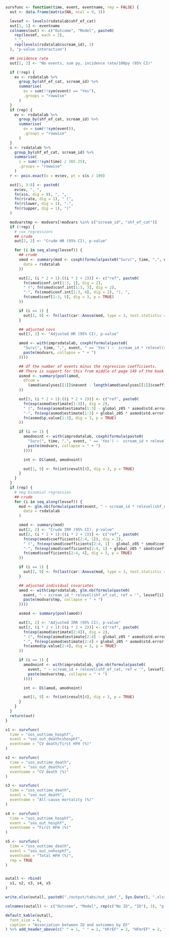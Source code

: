 ```r
survfunc <- function(time, event, eventname, rep = FALSE) {
  out <- data.frame(matrix(NA, ncol = 9, 3))

  levsef <- levels(rsdatalab$shf_ef_cat)
  out[1, 1] <- eventname
  colnames(out) <- c("Outcome", "Model", paste0(
    rep(levsef, each = 2),
    "_",
    rep(levels(rsdatalab$scream_id), 2)
  ), "p-value interaction")

  ## incidence rate
  out[1, 2] <- "No events, sum py, incidence rate/100py (95% CI)"

  if (!rep) {
    ev <- rsdatalab %>%
      group_by(shf_ef_cat, scream_id) %>%
      summarise(
        ev = sum(!!sym(event) == "Yes"),
        .groups = "rowwise"
      )
  }
  if (rep) {
    ev <- rsdatalab %>%
      group_by(shf_ef_cat, scream_id) %>%
      summarise(
        ev = sum(!!sym(event)),
        .groups = "rowwise"
      )
  }
  s <- rsdatalab %>%
    group_by(shf_ef_cat, scream_id) %>%
    summarise(
      s = sum(!!sym(time) / 365.25),
      .groups = "rowwise"
    )
  r <- pois.exact(x = ev$ev, pt = s$s / 100)

  out[1, 3:8] <- paste0(
    ev$ev, ", ",
    fn(s$s, dig = 0), ", ",
    fn(r$rate, dig = 1), " (",
    fn(r$lower, dig = 1), "-",
    fn(r$upper, dig = 1), ")"
  )

  modvarstmp <- modvars[!modvars %in% c("scream_id", "shf_ef_cat")]
  if (!rep) {
    # cox regressions
    ## crude
    out[2, 2] <- "Crude HR (95% CI), p-value"

    for (i in seq_along(levsef)) {
      ## crude
      smod <- summary(mod <- coxph(formula(paste0("Surv(", time, ",", event, "=='Yes') ~ scream_id * relevel(shf_ef_cat, ref = '", levsef[i], "')")),
        data = rsdatalab
      ))

      out[2, (i * 2 + 1):((i * 2 + 2))] <- c("ref", paste0(
        fn(smod$conf.int[1:3, 1], dig = 2),
        " (", fn(smod$conf.int[1:3, 3], dig = 2),
        "-", fn(smod$conf.int[1:3, 4], dig = 2), "), ",
        fn(smod$coef[1:3, 5], dig = 3, p = TRUE)
      ))

      if (i == 1) {
        out[2, 9] <- fn(last(car::Anova(mod, type = 3, test.statistic = c("Wald"))$`Pr(>Chisq)`), dig = 3, p = T)
      }

      ## adjusted covs
      out[3, 2] <- "Adjusted HR (95% CI), p-value"

      amod <- with(imprsdatalab, coxph(formula(paste0(
        "Surv(", time, ",", event, " == 'Yes') ~  scream_id * relevel(shf_ef_cat, ref = '", levsef[i], "') +",
        paste(modvars, collapse = " + ")
      ))))

      ## df the number of events minus the regression coefficients.
      ## There is support for this from middle of page 149 of the book by Parmer & Machin (ISBN 0471936405)
      asmod <- summary(pool(amod,
        dfcom =
          (amod$analyses[[1]]$nevent - length(amod$analyses[[1]]$coefficients))
      ))

      out[3, (i * 2 + 1):((i * 2 + 2))] <- c("ref", paste0(
        fn(exp(asmod$estimate[1:3]), dig = 2),
        " (", fn(exp(asmod$estimate[1:3] - global_z05 * asmod$std.error[1:3]), dig = 2),
        "-", fn(exp(asmod$estimate[1:3] + global_z05 * asmod$std.error[1:3]), dig = 2), "), ",
        fn(asmod$p.value[1:3], dig = 3, p = TRUE)
      ))

      if (i == 1) {
        amodnoint <- with(imprsdatalab, coxph(formula(paste0(
          "Surv(", time, ",", event, " == 'Yes') ~  scream_id + relevel(shf_ef_cat, ref = '", levsef[i], "') +",
          paste(modvars, collapse = " + ")
        ))))

        int <- D1(amod, amodnoint)

        out[1, 9] <- fn(int$result[4], dig = 3, p = TRUE)
      }
    }
  }
  if (rep) {
    # neg binomial regression
    ## crude
    for (i in seq_along(levsef)) {
      mod <- glm.nb(formula(paste0(event, " ~ scream_id * relevel(shf_ef_cat, ref = '", levsef[i], "') + offset(log(", time, "))")),
        data = rsdatalab
      )

      smod <- summary(mod)
      out[2, 2] <- "Crude IRR (95% CI), p-value"
      out[2, (i * 2 + 1):((i * 2 + 2))] <- c("ref", paste0(
        fn(exp(smod$coefficients[2:4, 1]), dig = 2),
        " (", fn(exp(smod$coefficients[2:4, 1] - global_z05 * smod$coefficients[2:4, 2]), dig = 2),
        "-", fn(exp(smod$coefficients[2:4, 1] + global_z05 * smod$coefficients[2:4, 2]), dig = 2), "), ",
        fn(smod$coefficients[2:4, 4], dig = 3, p = TRUE)
      ))

      if (i == 1) {
        out[2, 9] <- fn(last(car::Anova(mod, type = 3, test.statistic = "Wald")$`Pr(>Chisq)`), dig = 3, p = TRUE)
      }

      ## adjusted individual covariates
      amod <- with(imprsdatalab, glm.nb(formula(paste0(
        event, " ~ scream_id * relevel(shf_ef_cat, ref = '", levsef[i], "') + offset(log(", time, ")) +",
        paste(modvarstmp, collapse = " + ")
      ))))

      asmod <- summary(pool(amod))

      out[3, 2] <- "Adjusted IRR (95% CI), p-value"
      out[3, (i * 2 + 1):((i * 2 + 2))] <- c("ref", paste0(
        fn(exp(asmod$estimate[2:4]), dig = 2),
        " (", fn(exp(asmod$estimate[2:4] - global_z05 * asmod$std.error[2:4]), dig = 2),
        "-", fn(exp(asmod$estimate[2:4] + global_z05 * asmod$std.error[2:4]), dig = 2), "), ",
        fn(asmod$p.value[2:4], dig = 3, p = TRUE)
      ))

      if (i == 1) {
        amodnoint <- with(imprsdatalab, glm.nb(formula(paste0(
          event, " ~ scream_id + relevel(shf_ef_cat, ref = '", levsef[i], "') + offset(log(", time, ")) +",
          paste(modvarstmp, collapse = " + ")
        ))))

        int <- D1(amod, amodnoint)

        out[1, 9] <- fn(int$result[4], dig = 3, p = TRUE)
      }
    }
  }
  return(out)
}

s1 <- survfunc(
  time = "sos_outtime_hosphf",
  event = "sos_out_deathcvhosphf",
  eventname = "CV death/first HFH (%)"
)

s2 <- survfunc(
  time = "sos_outtime_death",
  event = "sos_out_deathcv",
  eventname = "CV death (%)"
)

s3 <- survfunc(
  time = "sos_outtime_death",
  event = "sos_out_death",
  eventname = "All-cause mortality (%)"
)

s4 <- survfunc(
  time = "sos_outtime_hosphf",
  event = "sos_out_hosphf",
  eventname = "First HFH (%)"
)

s5 <- survfunc(
  time = "sos_outtime_death",
  event = "sos_out_nohosphf",
  eventname = "Total HFH (%)",
  rep = TRUE
)


outall <- rbind(
  s1, s2, s3, s4, s5
)

write.xlsx(outall, paste0("./output/tabs/out_idef_", Sys.Date(), ".xlsx"), rowNames = FALSE, overwrite = TRUE)

colnames(outall) <- c("Outcome", "Model", rep(c("No ID", "ID"), 3), "p interaction")

default_kable(outall,
  font_size = 6,
  caption = "Association between ID and outcomes by EF"
) %>% add_header_above(c(" " = 1, " " = 1, "HFrEF" = 2, "HFmrEF" = 2, "HFpEF" = 2, " " = 1))
```
